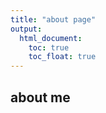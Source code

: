 ```yaml
---
title: "about page"
output: 
  html_document:
    toc: true
    toc_float: true
---
```


## about me